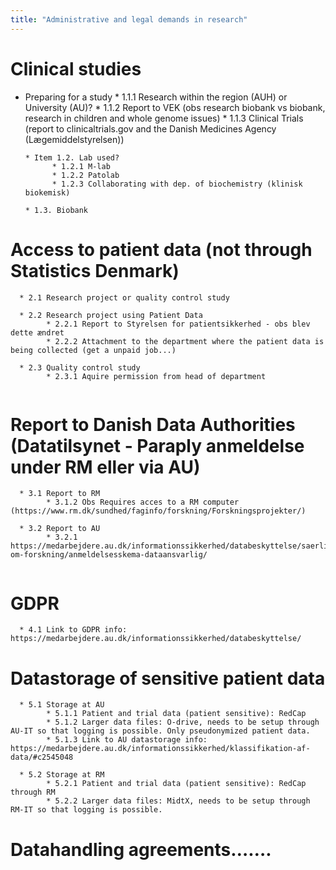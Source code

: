 ```yaml
---
title: "Administrative and legal demands in research"
---
```


# Clinical studies

* Preparing for a study
            * 1.1.1 Research within the region (AUH) or University (AU)?
            * 1.1.2 Report to VEK (obs research biobank vs biobank, research in children and whole genome issues)
            * 1.1.3 Clinical Trials (report to clinicaltrials.gov and the Danish Medicines Agency (Lægemiddelstyrelsen))
         
      * Item 1.2. Lab used?
            * 1.2.1 M-lab
            * 1.2.2 Patolab
            * 1.2.3 Collaborating with dep. of biochemistry (klinisk biokemisk)
      
      * 1.3. Biobank
      
 
# Access to patient data (not through Statistics Denmark)
      * 2.1 Research project or quality control study
      
      * 2.2 Research project using Patient Data
            * 2.2.1 Report to Styrelsen for patientsikkerhed - obs blev dette ændret
            * 2.2.2 Attachment to the department where the patient data is being collected (get a unpaid job...)
      
      * 2.3 Quality control study
            * 2.3.1 Aquire permission from head of department
      

# Report to Danish Data Authorities (Datatilsynet - Paraply anmeldelse under RM eller via AU)
      * 3.1 Report to RM
            * 3.1.2 Obs Requires acces to a RM computer (https://www.rm.dk/sundhed/faginfo/forskning/Forskningsprojekter/)
      
      * 3.2 Report to AU
            * 3.2.1 https://medarbejdere.au.dk/informationssikkerhed/databeskyttelse/saerligt-om-forskning/anmeldelsesskema-dataansvarlig/
     
 
# GDPR
      * 4.1 Link to GDPR info: https://medarbejdere.au.dk/informationssikkerhed/databeskyttelse/
 
 
# Datastorage of sensitive patient data
      * 5.1 Storage at AU
            * 5.1.1 Patient and trial data (patient sensitive): RedCap
            * 5.1.2 Larger data files: O-drive, needs to be setup through AU-IT so that logging is possible. Only pseudonymized patient data.
            * 5.1.3 Link to AU datastorage info: https://medarbejdere.au.dk/informationssikkerhed/klassifikation-af-data/#c2545048
      
      * 5.2 Storage at RM
            * 5.2.1 Patient and trial data (patient sensitive): RedCap through RM
            * 5.2.2 Larger data files: MidtX, needs to be setup through RM-IT so that logging is possible.  


# Datahandling agreements.......

